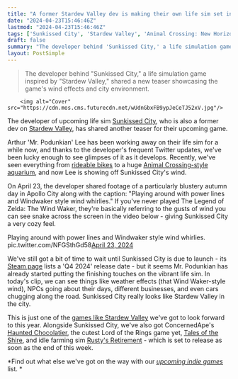 ```yaml
---
title: "A former Stardew Valley dev is making their own life sim set in a city, and it boasts some exciting 'Wind Waker-style wind whirlies'"
date: "2024-04-23T15:46:46Z"
lastmod: "2024-04-23T15:46:46Z"
tags: ['Sunkissed City', 'Stardew Valley', 'Animal Crossing: New Horizons', 'The Legend of Zelda: The Wind Waker', 'Life Simulation', 'Life Sim RPG', 'Farming Simulation', 'Indie Games']
draft: false
summary: "The developer behind 'Sunkissed City,' a life simulation game inspired by 'Stardew Valley,' shared a new teaser showcasing the game's wind effects and city environment."
layout: PostSimple
---
```

> The developer behind "Sunkissed City," a life simulation game inspired by "Stardew Valley," shared a new teaser showcasing the game's wind effects and city environment.


        <img alt="Cover" src="https://cdn.mos.cms.futurecdn.net/wUdnGbxFB9ypJeCeTJ52xV.jpg"/>
        
The developer of upcoming life sim [<u>Sunkissed City</u>](https://www.gamesradar.com/a-former-stardew-valley-dev-is-working-on-their-own-life-sim-set-in-california/), who is also a former dev on [<u>Stardew Valley</u>](https://www.gamesradar.com/stardew-valley-guide/), has shared another teaser for their upcoming game. 

Arthur 'Mr. Podunkian' Lee has been working away on their life sim for a while now, and thanks to the developer's frequent Twitter updates, we've been lucky enough to see glimpses of it as it develops. Recently, we've seen everything from [<u>rideable bikes</u>](https://www.gamesradar.com/former-stardew-valley-developer-making-their-own-gorgeous-life-sim-rpg-this-time-in-a-city-with-rideable-bikes/) to a huge [<u>Animal Crossing-style aquarium</u>](https://www.gamesradar.com/the-best-thing-about-animal-crossing-new-horizons-is-its-aquarium-so-this-indie-dev-is-bringing-it-to-their-stardew-valley-like-in-a-way-thats-as-fun-to-explore/), and now Lee is showing off Sunkissed City's wind.

On April 23, the developer shared footage of a particularly blustery autumn day in Apollo City along with the caption: "Playing around with power lines and Windwaker style wind whirlies." If you've never played The Legend of Zelda: The Wind Waker, they're basically referring to the gusts of wind you can see snake across the screen in the video below - giving Sunkissed City a very cozy feel. 

Playing around with power lines and Windwaker style wind whirlies. pic.twitter.com/NFGSthGd58[April 23, 2024](https://twitter.com/MrPodunkian/status/1782658481650377080)

We've still got a bit of time to wait until Sunkissed City is due to launch - its [<u>Steam page</u>](https://store.steampowered.com/app/2175840/Sunkissed_City/) lists a 'Q4 2024' release date - but it seems Mr. Podunkian has already started putting the finishing touches on the vibrant life sim. In today's clip, we can see things like weather effects (that Wind Waker-style wind), NPCs going about their days, different businesses, and even cars chugging along the road. Sunkissed City really looks like Stardew Valley in the city. 

This is just one of the [<u>games like Stardew Valley</u>](https://www.gamesradar.com/games-like-stardew-valley/) we've got to look forward to this year. Alongside Sunkissed City, we've also got ConcernedApe's [<u>Haunted Chocolatier</u>](https://www.gamesradar.com/haunted-chocolatier-guide/), the cutest Lord of the Rings game yet, [<u>Tales of the Shire</u>](https://www.gamesradar.com/games/simulation/the-cutest-lord-of-the-rings-game-yet-gets-its-first-trailer-and-i-immediately-want-to-live-in-this-hobbit-take-on-a-stardew-valley-like-life-sim/), and idle farming sim [<u>Rusty's Retirement</u>](https://www.gamesradar.com/my-early-steam-next-fest-highlight-is-like-an-idle-stardew-valley-but-i-promise-its-not-as-distracting-as-it-sounds/) - which is set to release as soon as the end of this week.

*Find out what else we've got on the way with our *[<u><em>upcoming indie games</em></u>](https://www.gamesradar.com/upcoming-indie-games/)* list. *
        